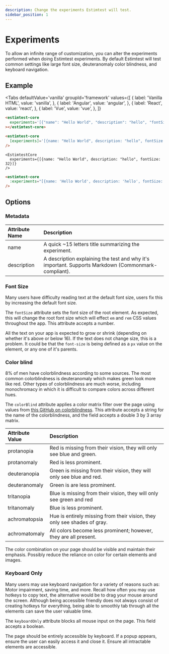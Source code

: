 ```yaml
---
description: Change the experiments Estimtest will test.
sidebar_position: 1
---
```


# Experiments

To allow an infinite range of customization, you can alter the experiments performed when doing Estimtest experiments. By default Estimtest will test common settings like large font size, deuteranomaly color blindness, and keyboard navigation.

## Example

<Tabs
  defaultValue='vanilla'
  groupId='framework'
  values={[
    { label: 'Vanilla HTML', value: 'vanilla', },
    { label: 'Angular', value: 'angular', },
    { label: 'React', value: 'react', },
    { label: 'Vue', value: 'vue', },
  ]}
>
  <TabItem value="vanilla">

```html title="/index.html"
<estimtest-core 
  experiments='[{"name": "Hello World", "description": "hello", "fontSize": 32}]'
></estimtest-core>
```
  </TabItem>
  <TabItem value="angular">

```html title="/src/app/app.component.html"
<estimtest-core
  [experiments]='[{name: "Hello World", description: "hello", fontSize: 32}]'
/>
```
  </TabItem>
  <TabItem value="react">

```tsx title="/src/index.tsx"
<EstimtestCore
  experiments={[{name: "Hello World", description: "hello", fontSize: 32}]}
/>
```
  </TabItem>
  <TabItem value="vue">

```html title="/src/App.vue"
<estimtest-core
  :experiments="[{name: 'Hello World', description: 'hello', fontSize: 32}]"
/>
```
  </TabItem>
</Tabs>

## Options

### Metadata
| Attribute Name | Description |
| :--- | :--- |
| name | A quick ~15 letters title summarizing the experiment. |
| description | A description explaining the test and why it's important. Supports Markdown (Commonmark-compliant). |

### Font Size
Many users have difficulty reading text at the default font size, users fix this by increasing the default font size.

The `fontSize` attribute sets the font size of the root element. As expected, this will change the root font size which will effect `em` and `rem` CSS values throughout the app. This attribute accepts a number.

All the text on your app is expected to grow or shrink (depending on whether it's above or below 16). If the text does not change size, this is a problem. It could be that the `font-size` is being defined as a `px` value on the element, or any one of it's parents.

### Color blind
8% of men have colorblindness according to some sources. The most common colorblindness is deuteranomaly which makes green look more like red. Other types of colorblindness are much worse, including monochromacy in which it is difficult to compare colors across different hues.

The `colorBlind` attribute applies a color matrix filter over the page using values from [this GitHub on colorblindness](https://github.com/hail2u/color-blindness-emulation). This attribute accepts a string for the name of the colorblindness, and the field accepts a double 3 by 3 array matrix.

| Attribute Value | Description |
| :-- | :-- |
| protanopia | Red is missing from their vision, they will only see blue and green. |
| protanomaly | Red is less prominent. |
| deuteranopia | Green is missing from their vision, they will only see blue and red. |
| deuteranomaly | Green is are less prominent. |
| tritanopia | Blue is missing from their vision, they will only see green and red |
| tritanomaly | Blue is less prominent. |
| achromatopsia | Hue is entirely missing from their vision, they only see shades of gray. |
| achromatomaly | All colors become less prominent; however, they are all present. |

The color combination on your page should be visible and maintain their emphasis. Possibly reduce the reliance on color for certain elements and images.

### Keyboard Only
Many users may use keyboard navigation for a variety of reasons such as: Motor impairment, saving time, and more. Recall how often you may use hotkeys to copy text, the alternative would be to drag your mouse around the screen. Although being accessible friendly does not always consist of creating hotkeys for everything, being able to smoothly tab through all the elements can save the user valuable time.

The `keyboardOnly` attribute blocks all mouse input on the page. This field accepts a boolean.

The page should be entirely accessible by keyboard. If a popup appears, ensure the user can easily access it and close it. Ensure all intractable elements are accessible.